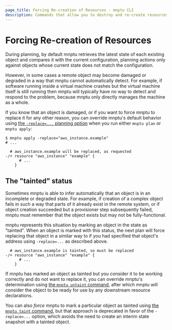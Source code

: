 ```yaml
---
page_title: Forcing Re-creation of Resources - mnptu CLI
description: Commands that allow you to destroy and re-create resources manually.
---
```


# Forcing Re-creation of Resources

During planning, by default mnptu retrieves the latest state of each
existing object and compares it with the current configuration, planning
actions only against objects whose current state does not match the
configuration.

However, in some cases a remote object may become damaged or degraded in a
way that mnptu cannot automatically detect. For example, if software
running inside a virtual machine crashes but the virtual machine itself is
still running then mnptu will typically have no way to detect and respond
to the problem, because mnptu only directly manages the machine as a whole.

If you know that an object is damaged, or if you want to force mnptu to
replace it for any other reason, you can override mnptu's default behavior
using [the `-replace=...` planning option](/mnptu/cli/commands/plan#replace-address)
when you run either `mnptu plan` or `mnptu apply`:

```shellsession
$ mnptu apply -replace="aws_instance.example"
# ...

  # aws_instance.example will be replaced, as requested
-/+ resource "aws_instance" "example" {
      # ...
    }
```

## The "tainted" status

Sometimes mnptu is able to infer automatically that an object is in an
incomplete or degraded state. For example, if creation of a complex object
fails in such a way that parts of it already exist in the remote system, or
if object creation succeeded but a provisioner step subsequently failed,
mnptu must remember that the object exists but may not be fully-functional.

mnptu represents this situation by marking an object in the state as
"tainted". When an object is marked with this status, the next plan will force
replacing that object in a similar way to if you had specified that object's
address using `-replace=...` as described above.

```
  # aws_instance.example is tainted, so must be replaced
-/+ resource "aws_instance" "example" {
      # ...
    }
```

If mnptu has marked an object as tainted but you consider it to be working
correctly and do not want to replace it, you can override mnptu's
determination using [the `mnptu untaint` command](/mnptu/cli/commands/untaint),
after which mnptu will consider the object to be ready for use by any
downstream resource declarations.

You can also _force_ mnptu to mark a particular object as tainted using
[the `mnptu taint` command](/mnptu/cli/commands/taint), but that approach is
deprecated in favor of the `-replace=...` option, which avoids the need to
create an interim state snapshot with a tainted object.
